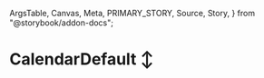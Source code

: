   ArgsTable,
  Canvas,
  Meta,
  PRIMARY_STORY,
  Source,
  Story,
} from "@storybook/addon-docs";

<Meta title="CalendarDefault" />

# CalendarDefault ↕️

<Canvas withSource="none">
  <div>
    <Provider store={store}>
      <Story id="calendar--calendar-default" />
    </Provider>
  </div>
</Canvas>

<ArgsTable story={PRIMARY_STORY} />

<Source dark />
